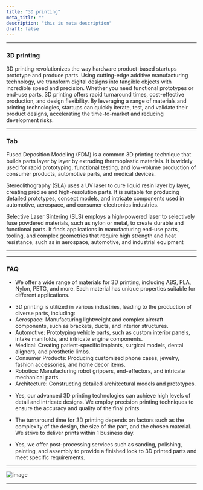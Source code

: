 ```yaml
---
title: "3D printing"
meta_title: ""
description: "this is meta description"
draft: false
---
```




---

### 3D printing

3D printing revolutionizes the way hardware product-based startups prototype and produce parts. Using cutting-edge additive manufacturing technology, we transform digital designs into tangible objects with incredible speed and precision. Whether you need functional prototypes or end-use parts, 3D printing offers rapid turnaround times, cost-effective production, and design flexibility. By leveraging a range of materials and printing technologies, startups can quickly iterate, test, and validate their product designs, accelerating the time-to-market and reducing development risks.

---

### Tab

<Tabs client:load>

<Tab name="Fused Deposition">

Fused Deposition Modeling (FDM) is a common 3D printing technique that builds parts layer by layer by extruding thermoplastic materials. It is widely used for rapid prototyping, functional testing, and low-volume production of consumer products, automotive parts, and medical devices.

</Tab>

<Tab name="Stereolithography">

Stereolithography (SLA) uses a UV laser to cure liquid resin layer by layer, creating precise and high-resolution parts. It is suitable for producing detailed prototypes, concept models, and intricate components used in automotive, aerospace, and consumer electronics industries.

</Tab>

<Tab name="Selective Laser">

Selective Laser Sintering (SLS) employs a high-powered laser to selectively fuse powdered materials, such as nylon or metal, to create durable and functional parts. It finds applications in manufacturing end-use parts, tooling, and complex geometries that require high strength and heat resistance, such as in aerospace, automotive, and industrial equipment

</Tab>

</Tabs>

---



---

### FAQ

<Accordion client:load title="What materials are available for 3D printing?">

- We offer a wide range of materials for 3D printing, including ABS, PLA, Nylon, PETG, and more. Each material has unique properties suitable for different applications.


</Accordion>

<Accordion client:load title="Where are some common implementations of 3D printing?">

-  3D printing is utilized in various industries, leading to the production of diverse parts, including:
- Aerospace: Manufacturing lightweight and complex aircraft components, such as brackets, ducts, and interior structures.
- Automotive: Prototyping vehicle parts, such as custom interior panels, intake manifolds, and intricate engine components.
- Medical: Creating patient-specific implants, surgical models, dental aligners, and prosthetic limbs.
- Consumer Products: Producing customized phone cases, jewelry, fashion accessories, and home decor items.
- Robotics: Manufacturing robot grippers, end-effectors, and intricate mechanical parts.
- Architecture: Constructing detailed architectural models and prototypes.


</Accordion>


<Accordion client:load title="Can you achieve fine details and intricate designs with 3D printing?">

- Yes, our advanced 3D printing technologies can achieve high levels of detail and intricate designs. We employ precision printing techniques to ensure the accuracy and quality of the final prints.



</Accordion>
<Accordion client:load title=" What is the typical turnaround time for 3D printing?">

- The turnaround time for 3D printing depends on factors such as the complexity of the design, the size of the part, and the chosen material. We strive to deliver prints within 1 business day.


</Accordion>
<Accordion client:load title="Can you provide post-processing services for 3D printed parts?">

- Yes, we offer post-processing services such as sanding, polishing, painting, and assembly to provide a finished look to 3D printed parts and meet specific requirements.


</Accordion>

---
![image](/images/3DPrinting.png)

---